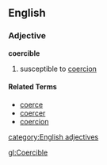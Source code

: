 ==English==
===Adjective===
'''coercible'''
#susceptible to [[coercion]]

====Related Terms====
*[[coerce]]
*[[coercer]]
*[[coercion]]

[[category:English adjectives]]

[[gl:Coercible]]